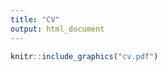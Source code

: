 ```yaml
---
title: "CV"
output: html_document
---
```


```r
knitr::include_graphics("cv.pdf")
```

